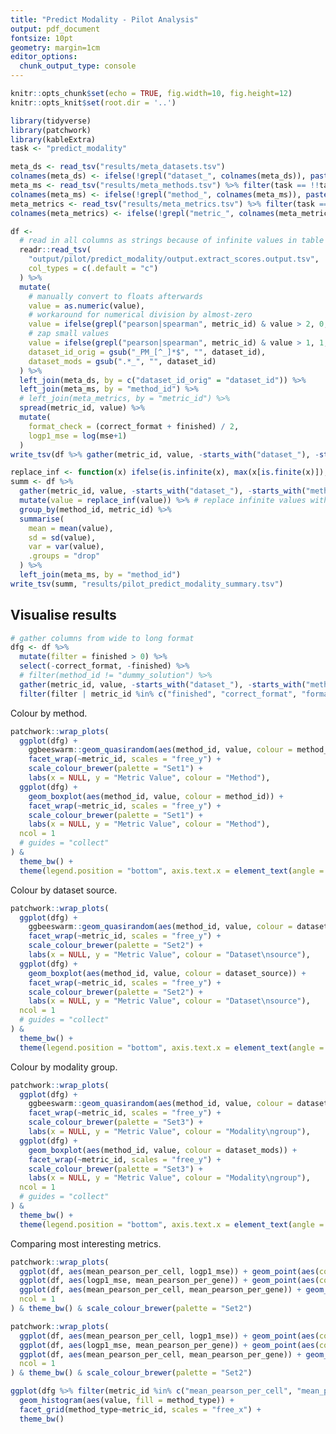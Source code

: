 ```yaml
---
title: "Predict Modality - Pilot Analysis"
output: pdf_document
fontsize: 10pt
geometry: margin=1cm
editor_options: 
  chunk_output_type: console
---
```


```r
knitr::opts_chunk$set(echo = TRUE, fig.width=10, fig.height=12)
knitr::opts_knit$set(root.dir = '..')

library(tidyverse)
library(patchwork)
library(kableExtra)
task <- "predict_modality"
```


```r
meta_ds <- read_tsv("results/meta_datasets.tsv")
colnames(meta_ds) <- ifelse(!grepl("dataset_", colnames(meta_ds)), paste0("dataset_", colnames(meta_ds)), colnames(meta_ds))
meta_ms <- read_tsv("results/meta_methods.tsv") %>% filter(task == !!task)
colnames(meta_ms) <- ifelse(!grepl("method_", colnames(meta_ms)), paste0("method_", colnames(meta_ms)), colnames(meta_ms))
meta_metrics <- read_tsv("results/meta_metrics.tsv") %>% filter(task == !!task)
colnames(meta_metrics) <- ifelse(!grepl("metric_", colnames(meta_metrics)), paste0("metric_", colnames(meta_metrics)), colnames(meta_metrics))

df <- 
  # read in all columns as strings because of infinite values in table
  readr::read_tsv(
    "output/pilot/predict_modality/output.extract_scores.output.tsv",
    col_types = c(.default = "c")
  ) %>%
  mutate(
    # manually convert to floats afterwards
    value = as.numeric(value),
    # workaround for numerical division by almost-zero
    value = ifelse(grepl("pearson|spearman", metric_id) & value > 2, 0, value),
    # zap small values
    value = ifelse(grepl("pearson|spearman", metric_id) & value > 1, 1, value),
    dataset_id_orig = gsub("_PM_[^_]*$", "", dataset_id),
    dataset_mods = gsub(".*_", "", dataset_id)
  ) %>% 
  left_join(meta_ds, by = c("dataset_id_orig" = "dataset_id")) %>%
  left_join(meta_ms, by = "method_id") %>%
  # left_join(meta_metrics, by = "metric_id") %>%
  spread(metric_id, value) %>% 
  mutate(
    format_check = (correct_format + finished) / 2,
    logp1_mse = log(mse+1)
  )
write_tsv(df %>% gather(metric_id, value, -starts_with("dataset_"), -starts_with("method_"), -starts_with("metric_")), "results/pilot_predict_modality_scores.tsv")
```

```r
replace_inf <- function(x) ifelse(is.infinite(x), max(x[is.finite(x)]), x)
summ <- df %>% 
  gather(metric_id, value, -starts_with("dataset_"), -starts_with("method_"), -starts_with("metric_")) %>% 
  mutate(value = replace_inf(value)) %>% # replace infinite values with the max
  group_by(method_id, metric_id) %>%
  summarise(
    mean = mean(value),
    sd = sd(value),
    var = var(value),
    .groups = "drop"
  ) %>% 
  left_join(meta_ms, by = "method_id")
write_tsv(summ, "results/pilot_predict_modality_summary.tsv")
```


\newpage
## Visualise results
```r
# gather columns from wide to long format
dfg <- df %>%
  mutate(filter = finished > 0) %>%
  select(-correct_format, -finished) %>%
  # filter(method_id != "dummy_solution") %>%
  gather(metric_id, value, -starts_with("dataset_"), -starts_with("method"), -filter) %>%
  filter(filter | metric_id %in% c("finished", "correct_format", "format_check"))
```

Colour by method.

```r
patchwork::wrap_plots(
  ggplot(dfg) +
    ggbeeswarm::geom_quasirandom(aes(method_id, value, colour = method_id), groupOnX = TRUE, size = 1) +
    facet_wrap(~metric_id, scales = "free_y") +
    scale_colour_brewer(palette = "Set1") +
    labs(x = NULL, y = "Metric Value", colour = "Method"),
  ggplot(dfg) +
    geom_boxplot(aes(method_id, value, colour = method_id)) +
    facet_wrap(~metric_id, scales = "free_y") +
    scale_colour_brewer(palette = "Set1") +
    labs(x = NULL, y = "Metric Value", colour = "Method"),
  ncol = 1
  # guides = "collect"
) &
  theme_bw() +
  theme(legend.position = "bottom", axis.text.x = element_text(angle = 15, hjust = 1))
```

\newpage
Colour by dataset source.

```r
patchwork::wrap_plots(
  ggplot(dfg) +
    ggbeeswarm::geom_quasirandom(aes(method_id, value, colour = dataset_source), groupOnX = TRUE, size = 1) +
    facet_wrap(~metric_id, scales = "free_y") +
    scale_colour_brewer(palette = "Set2") +
    labs(x = NULL, y = "Metric Value", colour = "Dataset\nsource"),
  ggplot(dfg) +
    geom_boxplot(aes(method_id, value, colour = dataset_source)) +
    facet_wrap(~metric_id, scales = "free_y") +
    scale_colour_brewer(palette = "Set2") +
    labs(x = NULL, y = "Metric Value", colour = "Dataset\nsource"),
  ncol = 1
  # guides = "collect"
) &
  theme_bw() +
  theme(legend.position = "bottom", axis.text.x = element_text(angle = 15, hjust = 1))
```

\newpage
Colour by modality group.

```r
patchwork::wrap_plots(
  ggplot(dfg) +
    ggbeeswarm::geom_quasirandom(aes(method_id, value, colour = dataset_mods), groupOnX = TRUE, size = 1) +
    facet_wrap(~metric_id, scales = "free_y") +
    scale_colour_brewer(palette = "Set3") +
    labs(x = NULL, y = "Metric Value", colour = "Modality\ngroup"),
  ggplot(dfg) +
    geom_boxplot(aes(method_id, value, colour = dataset_mods)) +
    facet_wrap(~metric_id, scales = "free_y") +
    scale_colour_brewer(palette = "Set3") +
    labs(x = NULL, y = "Metric Value", colour = "Modality\ngroup"),
  ncol = 1
  # guides = "collect"
) &
  theme_bw() +
  theme(legend.position = "bottom", axis.text.x = element_text(angle = 15, hjust = 1))
```

\newpage
Comparing most interesting metrics.
```r
patchwork::wrap_plots(
  ggplot(df, aes(mean_pearson_per_cell, logp1_mse)) + geom_point(aes(colour = dataset_source)) + facet_wrap(~method_type),
  ggplot(df, aes(logp1_mse, mean_pearson_per_gene)) + geom_point(aes(colour = dataset_source)) + facet_wrap(~method_type),
  ggplot(df, aes(mean_pearson_per_cell, mean_pearson_per_gene)) + geom_point(aes(colour = dataset_source)) + facet_wrap(~method_type),
  ncol = 1
) & theme_bw() & scale_colour_brewer(palette = "Set2")
```
```r
patchwork::wrap_plots(
  ggplot(df, aes(mean_pearson_per_cell, logp1_mse)) + geom_point(aes(colour = method_type)) + facet_wrap(~dataset_source, nrow = 1),
  ggplot(df, aes(logp1_mse, mean_pearson_per_gene)) + geom_point(aes(colour = method_type)) + facet_wrap(~dataset_source, nrow = 1),
  ggplot(df, aes(mean_pearson_per_cell, mean_pearson_per_gene)) + geom_point(aes(colour = method_type)) + facet_wrap(~dataset_source, nrow = 1),
  ncol = 1
) & theme_bw() & scale_colour_brewer(palette = "Set2")
```

```r
ggplot(dfg %>% filter(metric_id %in% c("mean_pearson_per_cell", "mean_pearson_per_gene", "logp1_mse"))) + 
  geom_histogram(aes(value, fill = method_type)) + 
  facet_grid(method_type~metric_id, scales = "free_x") +
  theme_bw()
```
